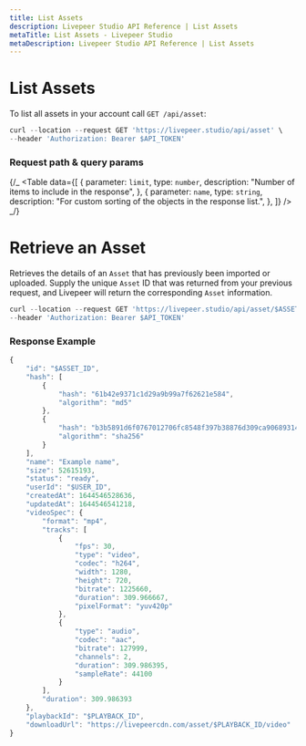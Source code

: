```yaml
---
title: List Assets
description: Livepeer Studio API Reference | List Assets
metaTitle: List Assets - Livepeer Studio
metaDescription: Livepeer Studio API Reference | List Assets
---
```


# List Assets

To list all assets in your account call `GET /api/asset`:

```jsx
curl --location --request GET 'https://livepeer.studio/api/asset' \
--header 'Authorization: Bearer $API_TOKEN'
```

### **Request path & query params**

{/_ <Table
data={[
{
parameter: <code>limit</code>,
type: <code>number</code>,
description: "Number of items to include in the response",
},
{
parameter: <code>name</code>,
type: <code>string</code>,
description: "For custom sorting of the objects in the response list.",
},
]}
/> _/}

# Retrieve an Asset

Retrieves the details of an `Asset` that has previously been imported or
uploaded. Supply the unique `Asset` ID that was returned from your previous
request, and Livepeer will return the corresponding `Asset` information.

```jsx
curl --location --request GET 'https://livepeer.studio/api/asset/$ASSET_ID' \
--header 'Authorization: Bearer $API_TOKEN'
```

### Response Example

```jsx
{
    "id": "$ASSET_ID",
    "hash": [
        {
            "hash": "61b42e9371c1d29a9b99a7f62621e584",
            "algorithm": "md5"
        },
        {
            "hash": "b3b5891d6f0767012706fc8548f397b38876d309ca90689314c94615fb4c6e62",
            "algorithm": "sha256"
        }
    ],
    "name": "Example name",
    "size": 52615193,
    "status": "ready",
    "userId": "$USER_ID",
    "createdAt": 1644546528636,
    "updatedAt": 1644546541218,
    "videoSpec": {
        "format": "mp4",
        "tracks": [
            {
                "fps": 30,
                "type": "video",
                "codec": "h264",
                "width": 1280,
                "height": 720,
                "bitrate": 1225660,
                "duration": 309.966667,
                "pixelFormat": "yuv420p"
            },
            {
                "type": "audio",
                "codec": "aac",
                "bitrate": 127999,
                "channels": 2,
                "duration": 309.986395,
                "sampleRate": 44100
            }
        ],
        "duration": 309.986393
    },
    "playbackId": "$PLAYBACK_ID",
    "downloadUrl": "https://livepeercdn.com/asset/$PLAYBACK_ID/video"
}
```
